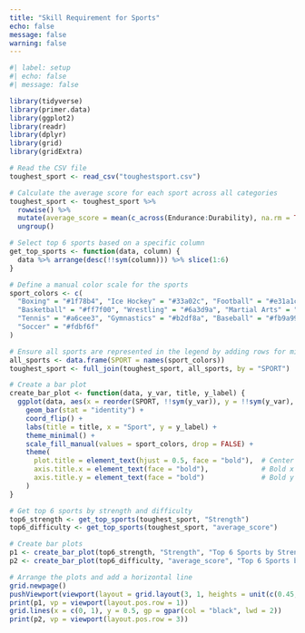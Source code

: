 ```yaml
---
title: "Skill Requirement for Sports"
echo: false
message: false
warning: false
---
```


```r
#| label: setup
#| echo: false
#| message: false

library(tidyverse)
library(primer.data)
library(ggplot2)
library(readr)
library(dplyr)
library(grid)
library(gridExtra)
```

```r
# Read the CSV file
toughest_sport <- read_csv("toughestsport.csv")

# Calculate the average score for each sport across all categories
toughest_sport <- toughest_sport %>%
  rowwise() %>%
  mutate(average_score = mean(c_across(Endurance:Durability), na.rm = TRUE)) %>%
  ungroup()

# Select top 6 sports based on a specific column
get_top_sports <- function(data, column) {
  data %>% arrange(desc(!!sym(column))) %>% slice(1:6)
}

# Define a manual color scale for the sports
sport_colors <- c(
  "Boxing" = "#1f78b4", "Ice Hockey" = "#33a02c", "Football" = "#e31a1c",
  "Basketball" = "#ff7f00", "Wrestling" = "#6a3d9a", "Martial Arts" = "#b15928",
  "Tennis" = "#a6cee3", "Gymnastics" = "#b2df8a", "Baseball" = "#fb9a99",
  "Soccer" = "#fdbf6f"
)

# Ensure all sports are represented in the legend by adding rows for missing sports with NA values
all_sports <- data.frame(SPORT = names(sport_colors))
toughest_sport <- full_join(toughest_sport, all_sports, by = "SPORT")

# Create a bar plot
create_bar_plot <- function(data, y_var, title, y_label) {
  ggplot(data, aes(x = reorder(SPORT, !!sym(y_var)), y = !!sym(y_var), fill = SPORT)) +
    geom_bar(stat = "identity") +
    coord_flip() +
    labs(title = title, x = "Sport", y = y_label) +
    theme_minimal() +
    scale_fill_manual(values = sport_colors, drop = FALSE) +
    theme(
      plot.title = element_text(hjust = 0.5, face = "bold"),  # Center and bold title
      axis.title.x = element_text(face = "bold"),             # Bold x axis title
      axis.title.y = element_text(face = "bold")              # Bold y axis title
    )
}

# Get top 6 sports by strength and difficulty
top6_strength <- get_top_sports(toughest_sport, "Strength")
top6_difficulty <- get_top_sports(toughest_sport, "average_score")

# Create bar plots
p1 <- create_bar_plot(top6_strength, "Strength", "Top 6 Sports by Strength", "Strength")
p2 <- create_bar_plot(top6_difficulty, "average_score", "Top 6 Sports by Overall Difficulty", "Average Score")

# Arrange the plots and add a horizontal line
grid.newpage()
pushViewport(viewport(layout = grid.layout(3, 1, heights = unit(c(0.45, 0.05, 0.45), "npc"))))
print(p1, vp = viewport(layout.pos.row = 1))
grid.lines(x = c(0, 1), y = 0.5, gp = gpar(col = "black", lwd = 2))
print(p2, vp = viewport(layout.pos.row = 3))
```

